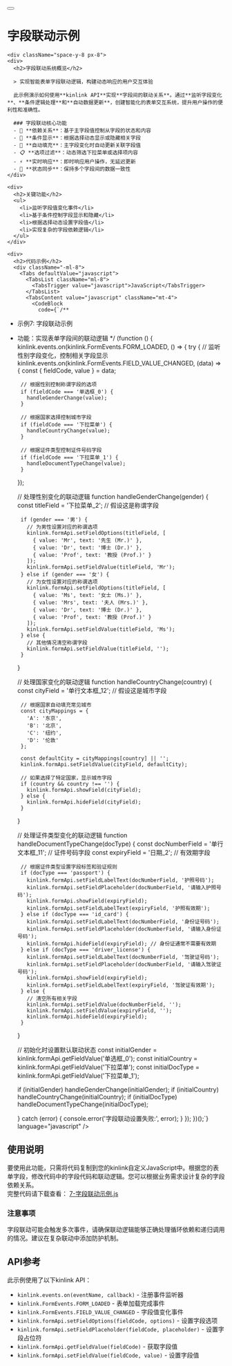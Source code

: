 
<div className="container max-w-4xl py-6 lg:py-10 mdx-content">
  <div className="px-8">
    <div className="flex items-center gap-4 mb-8">
      <Link href="/examples" className="flex items-center">
        <Button variant="outline" size="icon" className="h-10 w-10 flex items-center justify-center">
          <ArrowLeft className="h-4 w-4" />
        </Button>
      </Link>
      <h1 className="text-3xl font-bold tracking-tight m-0 p-0 leading-[1.2] flex items-center">字段联动示例</h1>
    </div>

    <div className="space-y-8 px-8">
    <div>
      <h2>字段联动系统概览</h2>
      
      > 实现智能表单字段联动逻辑，构建动态响应的用户交互体验

      此示例演示如何使用**kinlink API**实现**字段间的联动关系**。通过**监听字段变化**、**条件逻辑处理**和**自动数据更新**，创建智能化的表单交互系统，提升用户操作的便利性和准确性。

      ### 字段联动核心功能
      - 🔗 **依赖关系**：基于主字段值控制从字段的状态和内容
      - 🎯 **条件显示**：根据选择动态显示或隐藏相关字段
      - 🔄 **自动填充**：主字段变化时自动更新关联字段值
      - 📋 **选项过滤**：动态筛选下拉菜单或选择项内容
      - ⚡ **实时响应**：即时响应用户操作，无延迟更新
      - 🎨 **状态同步**：保持多个字段间的数据一致性
    </div>

    <div>
      <h2>关键功能</h2>
      <ul>
        <li>监听字段值变化事件</li>
        <li>基于条件控制字段显示和隐藏</li>
        <li>根据选择动态设置字段值</li>
        <li>实现复杂的字段依赖逻辑</li>
      </ul>
    </div>

    <div>
      <h2>代码示例</h2>
      <div className="-ml-8">
        <Tabs defaultValue="javascript">
          <TabsList className="ml-8">
            <TabsTrigger value="javascript">JavaScript</TabsTrigger>
          </TabsList>
          <TabsContent value="javascript" className="mt-4">
            <CodeBlock 
              code={`/**
 * 示例7: 字段联动示例
 * 功能：实现表单字段间的联动逻辑
 */
(function () {
  kinlink.events.on(kinlink.FormEvents.FORM_LOADED, () => {
    try {
      // 监听性别字段变化，控制相关字段显示
      kinlink.events.on(kinlink.FormEvents.FIELD_VALUE_CHANGED, (data) => {
        const { fieldCode, value } = data;

        // 根据性别控制称谓字段的选项
        if (fieldCode === '单选框_0') {
          handleGenderChange(value);
        }

        // 根据国家选择控制城市字段
        if (fieldCode === '下拉菜单') {
          handleCountryChange(value);
        }

        // 根据证件类型控制证件号码字段
        if (fieldCode === '下拉菜单_1') {
          handleDocumentTypeChange(value);
        }
      });

      // 处理性别变化的联动逻辑
      function handleGenderChange(gender) {
        const titleField = '下拉菜单_2'; // 假设这是称谓字段
        
        if (gender === '男') {
          // 为男性设置对应的称谓选项
          kinlink.formApi.setFieldOptions(titleField, [
            { value: 'Mr', text: '先生 (Mr.)' },
            { value: 'Dr', text: '博士 (Dr.)' },
            { value: 'Prof', text: '教授 (Prof.)' }
          ]);
          kinlink.formApi.setFieldValue(titleField, 'Mr');
        } else if (gender === '女') {
          // 为女性设置对应的称谓选项
          kinlink.formApi.setFieldOptions(titleField, [
            { value: 'Ms', text: '女士 (Ms.)' },
            { value: 'Mrs', text: '夫人 (Mrs.)' },
            { value: 'Dr', text: '博士 (Dr.)' },
            { value: 'Prof', text: '教授 (Prof.)' }
          ]);
          kinlink.formApi.setFieldValue(titleField, 'Ms');
        } else {
          // 其他情况清空称谓字段
          kinlink.formApi.setFieldValue(titleField, '');
        }
      }

      // 处理国家变化的联动逻辑
      function handleCountryChange(country) {
        const cityField = '单行文本框_12'; // 假设这是城市字段
        
        // 根据国家自动填充常见城市
        const cityMappings = {
          'A': '东京',
          'B': '北京',
          'C': '纽约',
          'D': '伦敦'
        };

        const defaultCity = cityMappings[country] || '';
        kinlink.formApi.setFieldValue(cityField, defaultCity);

        // 如果选择了特定国家，显示城市字段
        if (country && country !== '') {
          kinlink.formApi.showField(cityField);
        } else {
          kinlink.formApi.hideField(cityField);
        }
      }

      // 处理证件类型变化的联动逻辑
      function handleDocumentTypeChange(docType) {
        const docNumberField = '单行文本框_11'; // 证件号码字段
        const expiryField = '日期_2'; // 有效期字段

        // 根据证件类型设置字段标签和验证规则
        if (docType === 'passport') {
          kinlink.formApi.setFieldLabelText(docNumberField, '护照号码');
          kinlink.formApi.setFieldPlaceholder(docNumberField, '请输入护照号码');
          kinlink.formApi.showField(expiryField);
          kinlink.formApi.setFieldLabelText(expiryField, '护照有效期');
        } else if (docType === 'id_card') {
          kinlink.formApi.setFieldLabelText(docNumberField, '身份证号码');
          kinlink.formApi.setFieldPlaceholder(docNumberField, '请输入身份证号码');
          kinlink.formApi.hideField(expiryField); // 身份证通常不需要有效期
        } else if (docType === 'driver_license') {
          kinlink.formApi.setFieldLabelText(docNumberField, '驾驶证号码');
          kinlink.formApi.setFieldPlaceholder(docNumberField, '请输入驾驶证号码');
          kinlink.formApi.showField(expiryField);
          kinlink.formApi.setFieldLabelText(expiryField, '驾驶证有效期');
        } else {
          // 清空所有相关字段
          kinlink.formApi.setFieldValue(docNumberField, '');
          kinlink.formApi.setFieldValue(expiryField, '');
          kinlink.formApi.hideField(expiryField);
        }
      }

      // 初始化时设置默认联动状态
      const initialGender = kinlink.formApi.getFieldValue('单选框_0');
      const initialCountry = kinlink.formApi.getFieldValue('下拉菜单');
      const initialDocType = kinlink.formApi.getFieldValue('下拉菜单_1');

      if (initialGender) handleGenderChange(initialGender);
      if (initialCountry) handleCountryChange(initialCountry);
      if (initialDocType) handleDocumentTypeChange(initialDocType);

    } catch (error) {
      console.error('字段联动设置失败:', error);
    }
  });
})();`} 
              language="javascript" 
            />
          </TabsContent>
        </Tabs>
      </div>
    </div>

    <div>
      <h2>使用说明</h2>
      <div>
        要使用此功能，只需将代码复制到您的kinlink自定义JavaScript中。根据您的表单字段，修改代码中的字段代码和联动逻辑。您可以根据业务需求设计复杂的字段依赖关系。
      </div>
      <div>
        完整代码请下载查看：
        <a
          href="/samplesCodes/7-字段联动示例.js"
          className="text-primary hover:underline ml-1"
          download="7-字段联动示例.js"
        >
          7-字段联动示例.js
        </a>
      </div>
      <div className="p-4 border rounded-md bg-yellow-50 dark:bg-yellow-900/20 border-yellow-200 dark:border-yellow-700">
        <h3 className="font-semibold text-yellow-800 dark:text-yellow-200">注意事项</h3>
        <div className="text-yellow-800 dark:text-yellow-300">
          字段联动可能会触发多次事件，请确保联动逻辑能够正确处理循环依赖和递归调用的情况。建议在复杂联动中添加防护机制。
        </div>
      </div>
    </div>

    <div>
      <h2>API参考</h2>
      <div>此示例使用了以下kinlink API：</div>
      <ul>
        <li>
          <code>kinlink.events.on(eventName, callback)</code> -
          注册事件监听器
        </li>
        <li>
          <code>kinlink.FormEvents.FORM_LOADED</code> - 表单加载完成事件
        </li>
        <li>
          <code>kinlink.FormEvents.FIELD_VALUE_CHANGED</code> - 字段值变化事件
        </li>
        <li>
          <code>kinlink.formApi.setFieldOptions(fieldCode, options)</code> -
          设置字段选项
        </li>
        <li>
          <code>kinlink.formApi.setFieldPlaceholder(fieldCode, placeholder)</code> -
          设置字段占位符
        </li>
        <li>
          <code>kinlink.formApi.getFieldValue(fieldCode)</code> -
          获取字段值
        </li>
        <li>
          <code>kinlink.formApi.setFieldValue(fieldCode, value)</code> -
          设置字段值
        </li>
      </ul>
    </div>
  </div>
  </div>
</div> 